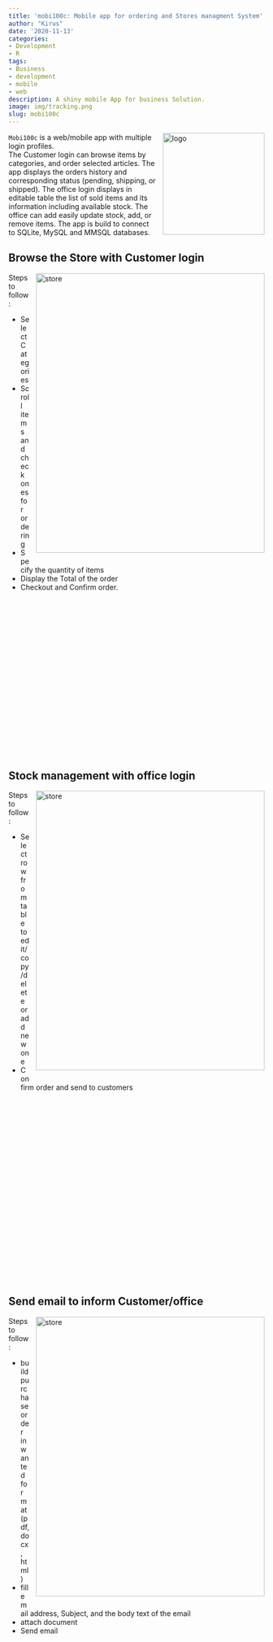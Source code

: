 ```yaml
---
title: 'mobi100c: Mobile app for ordering and Stores managment System'
author: "Kirus"
date: '2020-11-13'
categories:
- Development
- R
tags:
- Business
- development
- mobile
- web
description: A shiny mobile App for business Solution.
image: img/tracking.png
slug: mobi100c
---
```


<img src="logo.png" alt="logo" align="right" width="200" style="padding: 0 0 10px 10px;" />

`Mobi100c` is a web/mobile app with multiple login profiles.    
The Customer login can browse items by categories, and order selected articles. The app displays the orders history and corresponding status (pending, shipping, or shipped). 
The office login displays in editable table the list of sold items and its information including available stock. 
The office can add easily update stock, add, or remove items.
The app is build to connect to SQLite, MySQL and MMSQL databases.


## Browse the Store with Customer login

<img src="store.png" alt="store" align="right" width="450" height="550" style="padding: 0 0 10px 10px;" />

Steps to follow:

* Select Categories
* Scroll items and check ones for ordering
* Specify the quantity of items
* Display the Total of the order
* Checkout and Confirm order.

<div style="margin-bottom:350px;">
</div>

## Stock management with office login

<img src="office.png" alt="store" align="right" width="450" height="550" style="padding: 0 0 10px 10px;" />

Steps to follow:

* Select row from table to edit/copy/delete or add new one
* Confirm order and send to customers


<div style="margin-bottom:400px;">
</div>

## Send email to inform Customer/office

<img src="email_page.png" alt="store" align="right" width="450" height="550" style="padding: 0 0 10px 10px;" />

Steps to follow:

* build purchase order in wanted format (pdf, docx, html)
* fill email address, Subject, and the body text of the email
* attach document
* Send email
